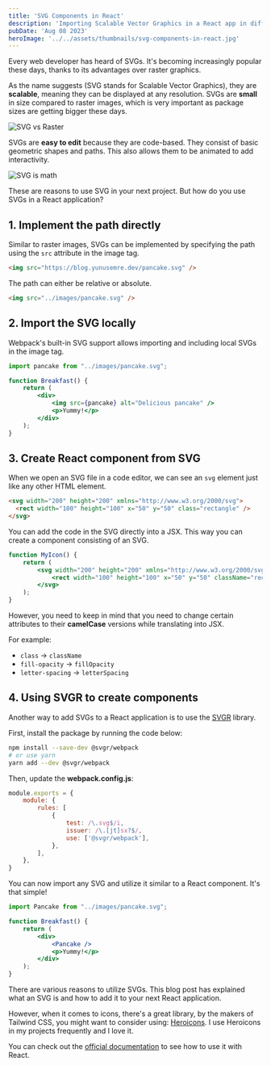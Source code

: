 ```yaml
---
title: 'SVG Components in React'
description: 'Importing Scalable Vector Graphics in a React app in different ways.'
pubDate: 'Aug 08 2023'
heroImage: '../../assets/thumbnails/svg-components-in-react.jpg'
---
```


Every web developer has heard of SVGs. It's becoming increasingly popular these days, thanks to its advantages over raster graphics.

As the name suggests (SVG stands for Scalable Vector Graphics), they are **scalable**, meaning they can be displayed at any resolution. SVGs are **small** in size compared to raster images, which is very important as package sizes are getting bigger these days.

![SVG vs Raster](../../assets/images/svg-vs-raster.jpg)

SVGs are **easy to edit** because they are code-based. They consist of basic geometric shapes and paths. This also allows them to be animated to add interactivity.

![SVG is math](../../assets/images/svg-is-code.jpg)

These are reasons to use SVG in your next project. But how do you use SVGs in a React application?

## 1. Implement the path directly

Similar to raster images, SVGs can be implemented by specifying the path using the `src` attribute in the image tag.

```html
<img src="https://blog.yunusemre.dev/pancake.svg" />
```

The path can either be relative or absolute.

```html
<img src="../images/pancake.svg" />
```

## 2. Import the SVG locally

Webpack's built-in SVG support allows importing and including local SVGs in the image tag.

```jsx
import pancake from "../images/pancake.svg";

function Breakfast() {
    return (
        <div>
            <img src={pancake} alt="Delicious pancake" />
            <p>Yummy!</p>
        </div>
    );
}
```

## 3. Create React component from SVG

When we open an SVG file in a code editor, we can see an `svg` element just like any other HTML element.

```html
<svg width="200" height="200" xmlns="http://www.w3.org/2000/svg">
  <rect width="100" height="100" x="50" y="50" class="rectangle" />
</svg>
```

You can add the code in the SVG directly into a JSX. This way you can create a component consisting of an SVG.

```jsx
function MyIcon() {
    return (
        <svg width="200" height="200" xmlns="http://www.w3.org/2000/svg">
            <rect width="100" height="100" x="50" y="50" className="rectangle" />
        </svg>
    );
}
```

However, you need to keep in mind that you need to change certain attributes to their **camelCase** versions while translating into JSX.

For example:
- `class` &rarr; `className`
- `fill-opacity` &rarr; `fillOpacity`
- `letter-spacing` &rarr; `letterSpacing`

## 4. Using SVGR to create components

Another way to add SVGs to a React application is to use the <a href="https://react-svgr.com/" target="_blank">SVGR</a> library.

First, install the package by running the code below:
```bash
npm install --save-dev @svgr/webpack
# or use yarn
yarn add --dev @svgr/webpack
```

Then, update the **webpack.config.js**:

```js
module.exports = {
    module: {
        rules: [
            {
                test: /\.svg$/i,
                issuer: /\.[jt]sx?$/,
                use: ['@svgr/webpack'],
            },
        ],
    },
}
```

You can now import any SVG and utilize it similar to a React component. It's that simple!

```jsx
import Pancake from "../images/pancake.svg";

function Breakfast() {
    return (
        <div>
            <Pancake />
            <p>Yummy!</p>
        </div>
    );
}
```

There are various reasons to utilize SVGs. This blog post has explained what an SVG is and how to add it to your next React application.

However, when it comes to icons, there's a great library, by the makers of Tailwind CSS, you might want to consider using: <a href="https://heroicons.com/" target="_blank">Heroicons</a>. I use Heroicons in my projects frequently and I love it.

You can check out the <a href="https://github.com/tailwindlabs/heroicons" target="_blank">official documentation</a> to see how to use it with React.